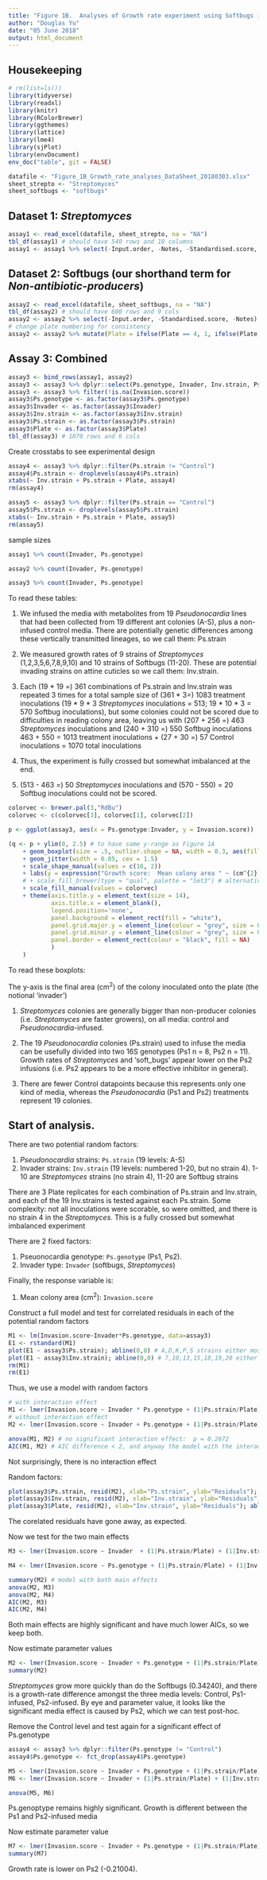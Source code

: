 ```yaml
---
title: "Figure 1B.  Analyses of Growth rate experiment using Softbugs isolated from _Acromyrmex_ ants"
author: "Douglas Yu"
date: "05 June 2018"
output: html_document
---
```


## Housekeeping
```r
# rm(list=ls())
library(tidyverse)
library(readxl)
library(knitr)
library(RColorBrewer)
library(ggthemes)
library(lattice)
library(lme4)
library(sjPlot)
library(envDocument)
env_doc("table", git = FALSE)
```

```r
datafile <- "Figure_1B_Growth_rate_analyses_DataSheet_20180303.xlsx"
sheet_strepto <- "Streptomyces"
sheet_softbugs <- "softbugs"
```

## Dataset 1:  _Streptomyces_
```r
assay1 <- read_excel(datafile, sheet_strepto, na = "NA")
tbl_df(assay1) # should have 540 rows and 10 columns
assay1 <- assay1 %>% select(-Input.order, -Notes, -Standardised.score, -Spore.production) # should have 540 rows and 6 columns
```

## Dataset 2:  Softbugs (our shorthand term for _Non-antibiotic-producers_)
```r
assay2 <- read_excel(datafile, sheet_softbugs, na = "NA")
tbl_df(assay2) # should have 600 rows and 9 cols
assay2 <- assay2 %>% select(-Input.order, -Standardised.score, -Notes) # should have 600 rows and 6 columns
# change plate numbering for consistency
assay2 <- assay2 %>% mutate(Plate = ifelse(Plate == 4, 1, ifelse(Plate == 5, 2, ifelse(Plate == 6, 3, NA))))
```

## Assay 3:  Combined 
```r
assay3 <- bind_rows(assay1, assay2)
assay3 <- assay3 %>% dplyr::select(Ps.genotype, Invader, Inv.strain, Ps.strain, Plate, Invasion.score) %>% arrange(Ps.genotype, Invader, Inv.strain, Ps.strain, Plate)
assay3 <- assay3 %>% filter(!is.na(Invasion.score))
assay3$Ps.genotype <- as.factor(assay3$Ps.genotype)
assay3$Invader <- as.factor(assay3$Invader)
assay3$Inv.strain <- as.factor(assay3$Inv.strain)
assay3$Ps.strain <- as.factor(assay3$Ps.strain)
assay3$Plate <- as.factor(assay3$Plate)
tbl_df(assay3) # 1070 rows and 6 cols
```

Create crosstabs to see experimental design
```r
assay4 <- assay3 %>% dplyr::filter(Ps.strain != "Control") 
assay4$Ps.strain <- droplevels(assay4$Ps.strain)
xtabs(~ Inv.strain + Ps.strain + Plate, assay4)
rm(assay4)

assay5 <- assay3 %>% dplyr::filter(Ps.strain == "Control")
assay5$Ps.strain <- droplevels(assay5$Ps.strain)
xtabs(~ Inv.strain + Ps.strain + Plate, assay5)
rm(assay5)
```

sample sizes
```r
assay1 %>% count(Invader, Ps.genotype)

assay2 %>% count(Invader, Ps.genotype)

assay3 %>% count(Invader, Ps.genotype)
```

To read these tables:

1. We infused the media with metabolites from 19 _Pseudonocardia_ lines that had been collected from 19 different ant colonies (A-S), plus a non-infused control media. There are potentially genetic differences among these vertically transmitted lineages, so we call them:  Ps.strain

2. We measured growth rates of 9 strains of _Streptomyces_ (1,2,3,5,6,7,8,9,10) and 10 strains of Softbugs (11-20). These are potential invading strains on attine cuticles so we call them:  Inv.strain. 

3. Each (19 \* 19 =) 361 combinations of Ps.strain and Inv.strain was repeated 3 times for a total sample size of (361 \* 3=) 1083 treatment inoculations (19 \* 9 \* 3 _Streptomyces_ inoculations = 513;  19 \* 10 \* 3 = 570 Softbug inoculations), but some colonies could not be scored due to difficulties in reading colony area, leaving us with (207 + 256 =) 463 _Streptomyces_ inoculations and (240 + 310 =) 550 Softbug inoculations 463 + 550 = 1013 treatment inoculations + (27 + 30 =) 57 Control inoculations = 1070 total inoculations

4. Thus, the experiment is fully crossed but somewhat imbalanced at the end. 

5. (513 - 463 =) 50 _Streptomyces_ inoculations and (570 - 550) = 20 Softbug inoculations could not be scored.  


```r
colorvec <- brewer.pal(3,"RdBu")
colorvec <- c(colorvec[3], colorvec[1], colorvec[2])

p <- ggplot(assay3, aes(x = Ps.genotype:Invader, y = Invasion.score)) 

(q <- p + ylim(0, 2.5) # to have same y-range as Figure 1A
	+ geom_boxplot(size = .5, outlier.shape = NA, width = 0.3, aes(fill = assay3$Invader)) 
	+ geom_jitter(width = 0.05, cex = 1.5) 
	+ scale_shape_manual(values = c(16, 2)) 
	+ labs(y = expression("Growth score:  Mean colony area " ~ (cm^{2}))) 
	# + scale_fill_brewer(type = "qual", palette = "Set3") # alternative color set
	+ scale_fill_manual(values = colorvec) 
    + theme(axis.title.y = element_text(size = 14), 
  			axis.title.x = element_blank(), 
  			legend.position='none', 
  			panel.background = element_rect(fill = "white"), 
  			panel.grid.major.y = element_line(colour = "grey", size = 0.5),
  			panel.grid.minor.y = element_line(colour = "grey", size = 0.1),
  			panel.border = element_rect(colour = "black", fill = NA)
  			)
	)
```

To read these boxplots:

The y-axis is the final area (cm^2^) of the colony inoculated onto the plate (the notional 'invader')

1. _Streptomyces_ colonies are generally bigger than non-producer colonies (i.e. _Streptomyces_ are faster growers), on all media:  control and _Pseudonocardia_-infused.

2. The 19 _Pseudonocardia_ colonies (Ps.strain) used to infuse the media can be usefully divided into two 16S genotypes (Ps1 n = 8, Ps2 n = 11). Growth rates of _Streptomyces_ and 'soft_bugs' appear lower on the Ps2 infusions (i.e. Ps2 appears to be a more effective inhibitor in general). 

3. There are fewer Control datapoints because this represents only one kind of media, whereas the _Pseudonocardia_ (Ps1 and Ps2) treatments represent 19 colonies. 


## Start of analysis. 

There are two potential random factors:  

1. _Pseudonocardia_ strains: `Ps.strain` (19 levels: A-S) 
2. Invader strains: `Inv.strain` (19 levels: numbered 1-20, but no strain 4). 1-10 are _Streptomyces_ strains (no strain 4), 11-20 are Softbug strains

There are 3 Plate replicates for each combination of Ps.strain and Inv.strain, and each of the 19 Inv.strains is tested against each Ps.strain. Some complexity:  not all inoculations were scorable, so were omitted, and there is no strain 4 in the _Streptomyces_. This is a fully crossed but somewhat imbalanced experiment

There are 2 fixed factors:  

1. Pseuonocardia genotype: `Ps.genotype` (Ps1, Ps2).
2. Invader type: `Invader` (softbugs, _Streptomyces_)

Finally, the response variable is:

1. Mean colony area (cm^2^): `Invasion.score`

Construct a full model and test for correlated residuals in each of the potential random factors
```r
M1 <- lm(Invasion.score~Invader*Ps.genotype, data=assay3)
E1 <- rstandard(M1)
plot(E1 ~ assay3$Ps.strain); abline(0,0) # A,D,K,P,S strains either mostly above or below 0, demonstrating correlated residuals for some strains
plot(E1 ~ assay3$Inv.strain); abline(0,0) # 7,10,13,15,18,19,20 either mostly above or below 0, demonstrating correlated residuals for some strains
rm(M1)
rm(E1)
```

Thus, we use a model with random factors

```r
# with interaction effect
M1 <- lmer(Invasion.score ~ Invader * Ps.genotype + (1|Ps.strain/Plate) + (1|Inv.strain), data=assay3, REML = FALSE)
# without interaction effect
M2 <- lmer(Invasion.score ~ Invader + Ps.genotype + (1|Ps.strain/Plate) + (1|Inv.strain), data=assay3, REML = FALSE)

anova(M1, M2) # no significant interaction effect:  p = 0.2672
AIC(M1, M2) # AIC difference < 2, and anyway the model with the interaction effect (M1) has a slightly higher AIC
```
Not surprisingly, there is no interaction effect


Random factors:
```r
plot(assay3$Ps.strain, resid(M2), xlab="Ps.strain", ylab="Residuals"); abline(0,0)
plot(assay3$Inv.strain, resid(M2), xlab="Inv.strain", ylab="Residuals"); abline(0,0)
plot(assay3$Plate, resid(M2), xlab="Inv.strain", ylab="Residuals"); abline(0,0)
```

The corelated residuals have gone away, as expected.


Now we test for the two main effects
```r
M3 <- lmer(Invasion.score ~ Invader  + (1|Ps.strain/Plate) + (1|Inv.strain), data=assay3, REML = FALSE)

M4 <- lmer(Invasion.score ~ Ps.genotype + (1|Ps.strain/Plate) + (1|Inv.strain), data=assay3, REML = FALSE)

summary(M2) # model with both main effects
anova(M2, M3) 
anova(M2, M4)
AIC(M2, M3)
AIC(M2, M4)
```

Both main effects are highly significant and have much lower AICs, so we keep both.


Now estimate parameter values
```r
M2 <- lmer(Invasion.score ~ Invader + Ps.genotype + (1|Ps.strain/Plate) + (1|Inv.strain), data=assay3, REML = TRUE)
summary(M2)
```

_Streptomyces_ grow more quickly than do the Softbugs (0.34240), and there is a growth-rate difference amongst the three media levels:  Control, Ps1-infused, Ps2-infused.  By eye and parameter value, it looks like the significant media effect is caused by Ps2, which we can test post-hoc.


Remove the Control level and test again for a significant effect of Ps.genotype
```r
assay4 <- assay3 %>% dplyr::filter(Ps.genotype != "Control")
assay4$Ps.genotype <- fct_drop(assay4$Ps.genotype)

M5 <- lmer(Invasion.score ~ Invader + Ps.genotype + (1|Ps.strain/Plate) + (1|Inv.strain), data=assay4, REML = FALSE)
M6 <- lmer(Invasion.score ~ Invader + (1|Ps.strain/Plate) + (1|Inv.strain), data=assay4, REML = FALSE)

anova(M5, M6)
```

Ps.genoptype remains highly significant. Growth is different between the Ps1 and Ps2-infused media

Now estimate parameter value
```r
M7 <- lmer(Invasion.score ~ Invader + Ps.genotype + (1|Ps.strain/Plate) + (1|Inv.strain), data=assay4, REML = TRUE)
summary(M7)
```

Growth rate is lower on Ps2 (-0.21004). 



